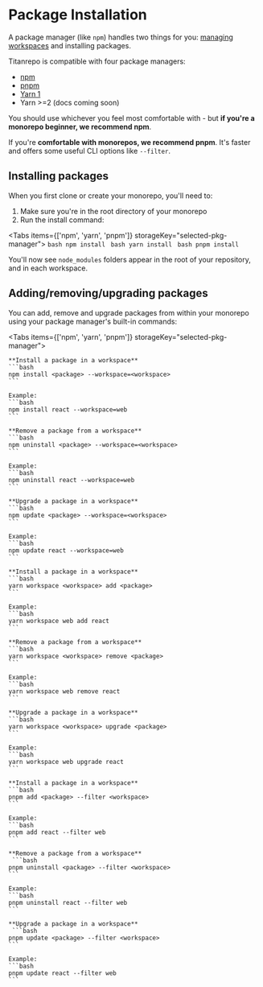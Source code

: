 
# Package Installation

A package manager (like `npm`) handles two things for you: [managing workspaces](/docs/handbook/workspaces) and installing packages.

Titanrepo is compatible with four package managers:

- [npm](https://docs.npmjs.com/cli/v8/using-npm/workspaces#description)
- [pnpm](https://pnpm.io/workspaces)
- [Yarn 1](https://classic.yarnpkg.com/lang/en/docs/workspaces/)
- Yarn >=2 (docs coming soon)

You should use whichever you feel most comfortable with - but **if you're a monorepo beginner, we recommend npm**.

If you're **comfortable with monorepos, we recommend pnpm**. It's faster and offers some useful CLI options like `--filter`.

## Installing packages

When you first clone or create your monorepo, you'll need to:

1. Make sure you're in the root directory of your monorepo
2. Run the install command:

<Tabs items={['npm', 'yarn', 'pnpm']} storageKey="selected-pkg-manager">
  <Tab>
    ```bash
    npm install
    ```
  </Tab>
  <Tab>
    ```bash
    yarn install
    ```
  </Tab>
  <Tab>
    ```bash
    pnpm install
    ```
  </Tab>
</Tabs>

You'll now see `node_modules` folders appear in the root of your repository, and in each workspace.

## Adding/removing/upgrading packages

You can add, remove and upgrade packages from within your monorepo using your package manager's built-in commands:

<Tabs items={['npm', 'yarn', 'pnpm']} storageKey="selected-pkg-manager">
  <Tab>

    **Install a package in a workspace**
    ```bash
    npm install <package> --workspace=<workspace>
    ```

    Example:
    ```bash
    npm install react --workspace=web
    ```

    **Remove a package from a workspace**
    ```bash
    npm uninstall <package> --workspace=<workspace>
    ```

    Example:
    ```bash
    npm uninstall react --workspace=web
    ```

    **Upgrade a package in a workspace**
    ```bash
    npm update <package> --workspace=<workspace>
    ```

    Example:
    ```bash
    npm update react --workspace=web
    ```

  </Tab>
  <Tab>

    **Install a package in a workspace**
    ```bash
    yarn workspace <workspace> add <package>
    ```

    Example:
    ```bash
    yarn workspace web add react
    ```

    **Remove a package from a workspace**
    ```bash
    yarn workspace <workspace> remove <package>
    ```

    Example:
    ```bash
    yarn workspace web remove react
    ```

    **Upgrade a package in a workspace**
    ```bash
    yarn workspace <workspace> upgrade <package>
    ```

    Example:
    ```bash
    yarn workspace web upgrade react
    ```

  </Tab>
  <Tab>

    **Install a package in a workspace**
    ```bash
    pnpm add <package> --filter <workspace>
    ```

    Example:
    ```bash
    pnpm add react --filter web
    ```

    **Remove a package from a workspace**
     ```bash
    pnpm uninstall <package> --filter <workspace>
    ```

    Example:
    ```bash
    pnpm uninstall react --filter web
    ```

    **Upgrade a package in a workspace**
     ```bash
    pnpm update <package> --filter <workspace>
    ```

    Example:
    ```bash
    pnpm update react --filter web
    ```

  </Tab>
</Tabs>
